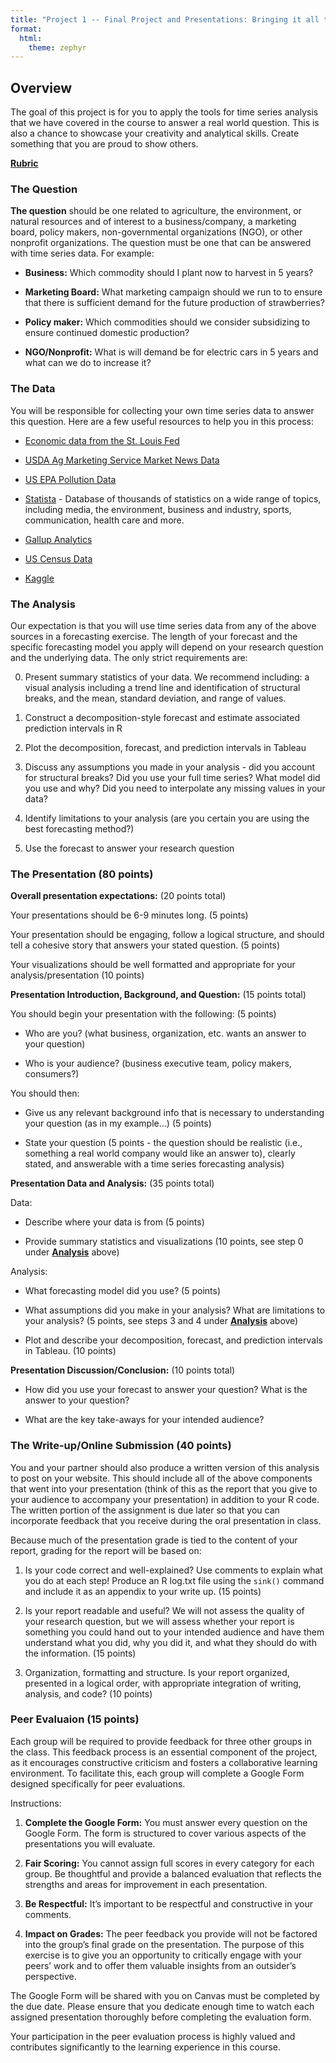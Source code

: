 ```yaml
---
title: "Project 1 -- Final Project and Presentations: Bringing it all together"
format: 
  html:
    theme: zephyr
---
```


## Overview

The goal of this project is for you to apply the tools for time series analysis that we have covered in the course to answer a real world question. This is also a chance to showcase your creativity and analytical skills. Create something that you are proud to show others.

[**Rubric**](project_1_rubric.html)

### The Question

**The question** should be one related to agriculture, the environment, or natural resources and of interest to a business/company, a marketing board, policy makers, non-governmental organizations (NGO), or other nonprofit organizations. The question must be one that can be answered with time series data. For example:

- **Business:** Which commodity should I plant now to harvest in 5 years?

- **Marketing Board:** What marketing campaign should we run to to ensure that there is sufficient demand for the future production of strawberries?

- **Policy maker:** Which commodities should we consider subsidizing to ensure continued domestic production?

- **NGO/Nonprofit:** What is will demand be for electric cars in 5 years and what can we do to increase it?

### The Data

You will be responsible for collecting your own time series data to answer this question. Here are a few useful resources to help you in this process:

- [Economic data from the St. Louis Fed](https://fred.stlouisfed.org/tags/series)

- [USDA Ag Marketing Service Market News Data](https://www.ams.usda.gov/market-news)

- [US EPA Pollution Data](https://www.epa.gov/outdoor-air-quality-data/download-daily-data)

- [Statista](https://www.statista.com) - Database of thousands of statistics on a wide range of topics, including media, the environment, business and industry, sports, communication, health care and more. 

- [Gallup Analytics](https://www.gallup.com/analytics/318923/world-poll-public-datasets.aspx)

- [US Census Data](https://data.census.gov/profile?q=United+States&g=0100000US)

- [Kaggle](https://www.kaggle.com)

### The Analysis

Our expectation is that you will use time series data from any of the above sources in a forecasting exercise. The length of your forecast and the specific forecasting model you apply will depend on your research question and the underlying data. The only strict requirements are: 

0. Present summary statistics of your data. We recommend including: a visual analysis including a trend line and identification of structural breaks, and the mean, standard deviation, and range of values. 

1. Construct a decomposition-style forecast and estimate associated prediction intervals in R

2. Plot the decomposition, forecast, and prediction intervals in Tableau 

3. Discuss any assumptions you made in your analysis - did you account for structural breaks? Did you use your full time series? What model did you use and why? Did you need to interpolate any missing values in your data?

4. Identify limitations to your analysis (are you certain you are using the best forecasting method?)

5. Use the forecast to answer your research question

### The Presentation (80 points)

**Overall presentation expectations:** (20 points total)

Your presentations should be 6-9 minutes long. (5 points)

Your presentation should be engaging, follow a logical structure, and should tell a cohesive story that answers your stated question. (5 points)

Your visualizations should be well formatted and appropriate for your analysis/presentation (10 points)

**Presentation Introduction, Background, and Question:** (15 points total)

You should begin your presentation with the following: (5 points)

- Who are you? (what business, organization, etc. wants an answer to your question) 

- Who is your audience? (business executive team, policy makers, consumers?) 

You should then: 

- Give us any relevant background info that is necessary to understanding your question (as in my example...) (5 points)

- State your question (5 points - the question should be realistic (i.e., something a real world company would like an answer to), clearly stated, and answerable with a time series forecasting analysis)

**Presentation Data and Analysis:** (35 points total)

Data: 

- Describe where your data is from (5 points)

- Provide summary statistics and visualizations (10 points, see step 0 under [**Analysis**](https://csu-arec-330.github.io/materials/unit_01/week_03/ps7.html#the-analysis) above)

Analysis:

- What forecasting model did you use? (5 points)

- What assumptions did you make in your analysis?  What are limitations to your analysis? (5 points, see steps 3 and 4 under [**Analysis**](https://csu-arec-330.github.io/materials/unit_01/week_03/ps7.html#the-analysis) above)

- Plot and describe your decomposition, forecast, and prediction intervals in Tableau. (10 points)

**Presentation Discussion/Conclusion:** (10 points total)

- How did you use your forecast to answer your question? What is the answer to your question?

- What are the key take-aways for your intended audience?


### The Write-up/Online Submission (40 points)

You and your partner should also produce a written version of this analysis to post on your website. This should include all of the above components that went into your presentation (think of this as the report that you give to your audience to accompany your presentation) in addition to your R code. The written portion of the assignment is due later so that you can incorporate feedback that you receive during the oral presentation in class.

Because much of the presentation grade is tied to the content of your report, grading for the report will be based on: 

1. Is your code correct and well-explained? Use comments to explain what you do at each step! Produce an R log.txt file using the `sink()` command and include it as an appendix to your write up. (15 points)

2. Is your report readable and useful? We will not assess the quality of your research question, but we will assess whether your report is something you could hand out to your intended audience and have them understand what you did, why you did it, and what they should do with the information. (15 points)

3. Organization, formatting and structure. Is your report organized, presented in a logical order, with appropriate integration of writing, analysis, and code? (10 points)


### Peer Evaluaion (15 points)

Each group will be required to provide feedback for three other groups in the class. This feedback process is an essential component of the project, as it encourages constructive criticism and fosters a collaborative learning environment. To facilitate this, each group will complete a Google Form designed specifically for peer evaluations.

Instructions:

1. **Complete the Google Form:** You must answer every question on the Google Form. The form is structured to cover various aspects of the presentations you will evaluate.

2. **Fair Scoring:** You cannot assign full scores in every category for each group. Be thoughtful and provide a balanced evaluation that reflects the strengths and areas for improvement in each presentation.

3. **Be Respectful:** It's important to be respectful and constructive in your comments.

4. **Impact on Grades:** The peer feedback you provide will not be factored into the group's final grade on the presentation. The purpose of this exercise is to give you an opportunity to critically engage with your peers' work and to offer them valuable insights from an outsider's perspective.

The Google Form will be shared with you on Canvas must be completed by the due date. Please ensure that you dedicate enough time to watch each assigned presentation thoroughly before completing the evaluation form.

Your participation in the peer evaluation process is highly valued and contributes significantly to the learning experience in this course.


